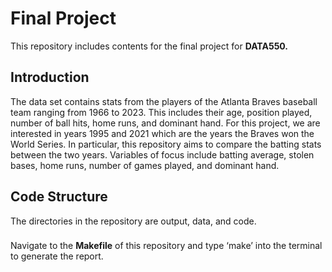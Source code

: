 # Final Project

This repository includes contents for the final project for __DATA550.__

## Introduction

The data set contains stats from the players of the Atlanta Braves baseball 
team ranging from 1966 to 2023. This includes their age, position played, number
of ball hits, home runs, and dominant hand. For this project, we are interested
in years 1995 and 2021 which are the years the Braves won the World Series. In 
particular, this repository aims to compare the batting stats between the two years.
Variables of focus include batting average, stolen bases, home runs, number of 
games played, and dominant hand.

## Code Structure
The directories in the repository are output, data, and code.

### 

Navigate to the __Makefile__ of this repository and type 'make' into 
the terminal to generate the report.



